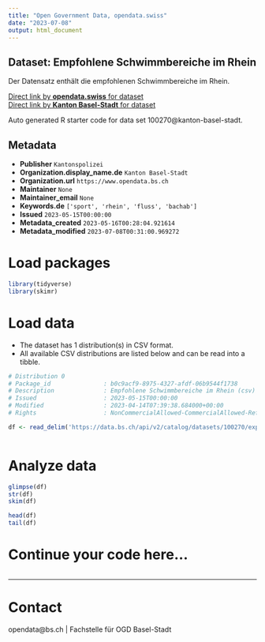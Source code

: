 ```yaml
---
title: "Open Government Data, opendata.swiss"
date: "2023-07-08"
output: html_document
---
```


## Dataset: Empfohlene Schwimmbereiche im Rhein

Der Datensatz enthält die empfohlenen Schwimmbereiche im Rhein.

[Direct link by **opendata.swiss** for dataset](https://opendata.swiss/de/dataset/empfohlene-schwimmbereiche-im-rhein)<br>
[Direct link by **Kanton Basel-Stadt** for dataset](https://data.bs.ch/explore/dataset/100270/)

Auto generated R starter code for data set 100270@kanton-basel-stadt.

## Metadata

- **Publisher** `Kantonspolizei`
- **Organization.display_name.de** `Kanton Basel-Stadt`
- **Organization.url** `https://www.opendata.bs.ch`
- **Maintainer** `None`
- **Maintainer_email** `None`
- **Keywords.de** `['sport', 'rhein', 'fluss', 'bachab']`
- **Issued** `2023-05-15T00:00:00`
- **Metadata_created** `2023-05-16T00:28:04.921614`
- **Metadata_modified** `2023-07-08T00:31:00.969272`


# Load packages

```r

library(tidyverse)
library(skimr)

```

# Load data

-   The dataset has 1 distribution(s) in CSV format.
-   All available CSV distributions are listed below and can be read into a tibble.

```r

# Distribution 0
# Package_id               : b0c9acf9-8975-4327-afdf-06b9544f1738
# Description              : Empfohlene Schwimmbereiche im Rhein (csv)
# Issued                   : 2023-05-15T00:00:00
# Modified                 : 2023-04-14T07:39:38.684000+00:00
# Rights                   : NonCommercialAllowed-CommercialAllowed-ReferenceRequired

df <- read_delim('https://data.bs.ch/api/v2/catalog/datasets/100270/exports/csv')



```

# Analyze data

```r

glimpse(df)
str(df)
skim(df)

head(df)
tail(df)

```

# Continue your code here...

```r

```

------------------------------------------------------------------------

# Contact

opendata@bs.ch | Fachstelle für OGD Basel-Stadt
